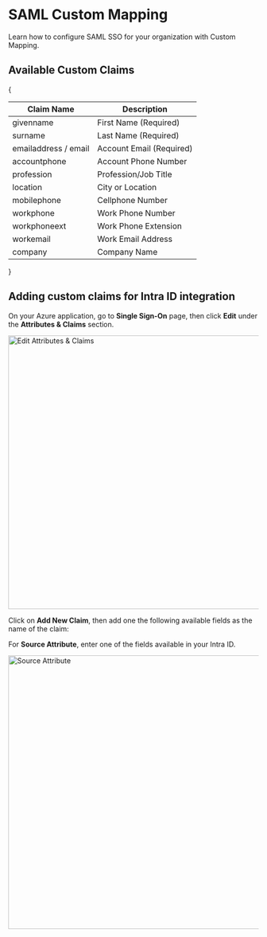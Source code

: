 
# SAML Custom Mapping

Learn how to configure SAML SSO for your organization with Custom Mapping.

## Available Custom Claims

{<table>

  <thead>
    <tr>
      <th>Claim Name</th>
      <th>Description</th>
    </tr>
  </thead>
  <tbody>
    <tr>
      <td>givenname</td>
      <td>First Name (Required)</td>
    </tr>
    <tr>
      <td>surname</td>
      <td>Last Name (Required)</td>
    </tr>
    <tr>
      <td>emailaddress / email</td>
      <td>Account Email (Required)</td>
    </tr>
    <tr>
      <td>accountphone</td>
      <td>Account Phone Number</td>
    </tr>
    <tr>
      <td>profession</td>
      <td>Profession/Job Title</td>
    </tr>
    <tr>
      <td>location</td>
      <td>City or Location</td>
    </tr>
    <tr>
      <td>mobilephone</td>
      <td>Cellphone Number</td>
    </tr>
    <tr>
      <td>workphone</td>
      <td>Work Phone Number</td>
    </tr>
    <tr>
      <td>workphoneext</td>
      <td>Work Phone Extension</td>
    </tr>
    <tr>
      <td>workemail</td>
      <td>Work Email Address</td>
    </tr>
    <tr>
      <td>company</td>
      <td>Company Name</td>
    </tr>
  </tbody>
</table>}

## Adding custom claims for Intra ID integration

On your Azure application, go to **Single Sign-On** page, then click **Edit** under the **Attributes & Claims** section.<br />

<img src="/edit-attributes-claims.png" alt="Edit Attributes & Claims" width="550px" />

Click on **Add New Claim**, then add one the following available fields as the name of the claim:

For **Source Attribute**, enter one of the fields available in your Intra ID.<br />

<img src="/source-attribute.png" alt="Source Attribute" width="550px" />
